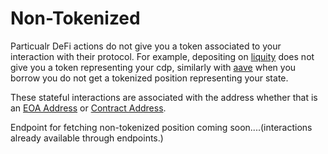 # Non-Tokenized

Particualr DeFi actions do not give you a token associated to your interaction with their protocol.  For example, depositing on [liquity](https://www.liquity.org/) does not give you a token representing your cdp, similarly with [aave](https://aave.com/) when you borrow you do not get a tokenized position representing your state.

These stateful interactions are associated with the address whether that is an [EOA Address](../eoa-smart-wallet/eoa.mdx) or [Contract Address](../eoa-smart-wallet/smart-wallet).  


Endpoint for fetching non-tokenized position coming soon....(interactions already available through endpoints.)